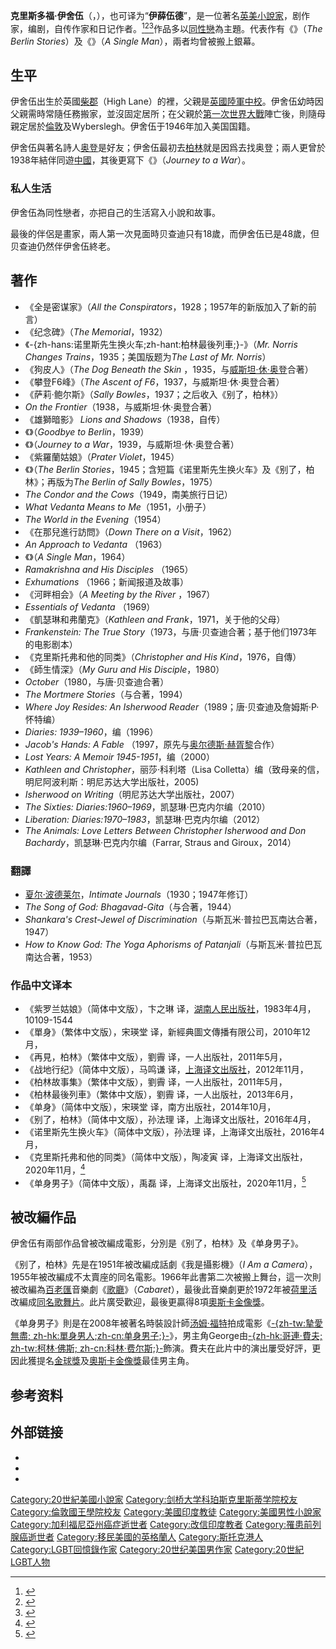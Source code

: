 {{Expand language|en|time=2022-01-16T11:44:00+00:00}}
{{NoteTA
|1=zh-hans:伊舍伍德; zh-hant:伊舍伍;
|2=zh-hans:克里斯托弗; zh-hant:克里斯多福;
}}
{{Infobox Writer <!-- for more information see [[:Template:Infobox_Writer/doc|:Template:Infobox Writer/doc]] -->
| name = 克里斯多福·伊舍伍<br />{{lang|en|Christopher Isherwood}}
| image       = Christopher Isherwood Allan Warren.jpg
| caption     = 1973年的伊舍伍
| birthname   = Christopher William Bradshaw Isherwood
| birthdate   = {{birth date|1904|8|26}}
| birthplace  = [[英格蘭|英格蘭]][[柴郡|柴郡]]{{Link-en|高里村|High Lane, Greater Manchester}}
| deathdate   = {{death date and age|1986|1|4|1904|8|26}}
| deathplace  = [[美國|美國]][[加州|加州]][[圣莫尼卡|圣莫尼卡]]
| period      = 
| occupation  = [[小說家|小說家]]
| nationality = {{UK}}、{{USA}}
| movement    = 
}}
'''克里斯多福·伊舍伍'''（{{lang-en|Christopher William Bradshaw Isherwood}}，{{Bd|1904年|8月26日|1986年|1月4日}}），也可译为“'''伊薛伍德'''”，是一位著名[[英國文學|英]][[美國文學|美]][[小說家|小說家]]，剧作家，编剧，自传作家和日记作者。<ref>{{cite web|title=Biography|url=http://www.isherwoodfoundation.org/biography.html|access-date=3 April 2020|website=Isherwoodfoundation.org|archive-date=2017-06-27|archive-url=https://web.archive.org/web/20170627074926/http://www.isherwoodfoundation.org/biography.html}}</ref><ref>{{cite book|editor-last=Berg|editor-first=James J.|title=Isherwood on Writing|location=Minneapolis|publisher=[[University_of_Minnesota_Press|University of Minnesota Press]]|year=2007|page=19|isbn=9781452912936|url=https://books.google.com/books?id=G-DnN-8vDmAC|access-date=2022-01-16|archive-date=2022-03-30|archive-url=https://web.archive.org/web/20220330131738/https://books.google.com/books?id=G-DnN-8vDmAC}}</ref><ref>{{cite news|title=Variety Obituaries: 1905-1928|series=[[Variety_Obituaries|Obituary]]|work=[[Variety_(magazine)|Variety]]|date=15 January 1986|isbn=9780824008444|url=https://books.google.com/books?id=g3rMvgEACAAJ|last1=Bartelt|first1=Chuck|last2=Bergeron|first2=Barbara|accessdate=2022-01-16|archive-date=2022-01-16|archive-url=https://web.archive.org/web/20220116114411/https://books.google.com/books?id=g3rMvgEACAAJ}}</ref>作品多以[[同性戀|同性戀]]為主題。代表作有《{{Link-en|柏林故事集|The Berlin Stories}}》（''The Berlin Stories''）及《{{link-en|单身男子 (小说)|A Single Man (novel)|单身男子}}》（''A Single Man''），兩者均曾被搬上銀幕。

==生平==
伊舍伍出生於英國[[柴郡|柴郡]]{{Link-en|高里村|High Lane, Greater Manchester}}（High Lane）的{{link-en|Wyberslegh Hall|Wyberslegh Hall}}裡，父親是[[英國陸軍|英國陸軍中校]]。伊舍伍幼時因父親需時常隨任務搬家，並沒固定居所；在父親於[[第一次世界大戰|第一次世界大戰]]陣亡後，則隨母親定居於[[倫敦|倫敦]]及Wyberslegh。伊舍伍于1946年加入美国国籍。

伊舍伍與著名詩人[[威斯坦·休·奥登|奥登]]是好友；伊舍伍最初去[[柏林|柏林]]就是因爲去找奥登；兩人更曾於1938年結伴同遊[[中華民國|中國]]，其後更寫下《{{Link-en|战地行纪|Journey to a War}}》（''Journey to a War''）。

===私人生活===
伊舍伍為同性戀者，亦把自己的生活寫入小說和故事。

最後的伴侶是畫家{{Link-en|唐·贝查迪|Don Bachardy}}，兩人第一次見面時贝查迪只有18歲，而伊舍伍已是48歲，但贝查迪仍然伴伊舍伍終老。

==著作==
*《全是密谋家》（''All the Conspirators''，1928；1957年的新版加入了新的前言）
* 《纪念碑》（''The Memorial''，1932）
* 《-{zh-hans:诺里斯先生换火车;zh-hant:柏林最後列車;}-》（''Mr. Norris Changes Trains''，1935；美国版题为''The Last of Mr. Norris''）
* 《狗皮人》（''The Dog Beneath the Skin'' ，1935，与[[威斯坦·休·奥登|威斯坦·休·奥登]]合著） 
* 《攀登F6峰》（''The Ascent of F6''，1937，与威斯坦·休·奥登合著）
* 《萨莉·鲍尔斯》（''Sally Bowles''，1937；之后收入《别了，柏林》）
* ''On the Frontier''（1938，与威斯坦·休·奥登合著）
*《雄獅暗影》 ''Lions and Shadows''（1938，自传）
*《{{Link-en|别了，柏林|Goodbye to Berlin}}》（''Goodbye to Berlin''，1939）
*《{{Link-en|战地行纪|Journey to a War}}》（''Journey to a War''，1939，与威斯坦·休·奥登合著）
*《紫羅蘭姑娘》（''Prater Violet''，1945）
*《{{Link-en|柏林故事集|The Berlin Stories}}》（''The Berlin Stories''，1945；含短篇《诺里斯先生换火车》及《别了，柏林》；再版为''The Berlin of Sally Bowles''，1975）
* ''The Condor and the Cows''（1949，南美旅行日记）
* ''What Vedanta Means to Me''（1951，小册子）
* ''The World in the Evening''（1954）
*《在那兒進行訪問》（''Down There on a Visit''，1962）
* ''An Approach to Vedanta'' （1963）
* 《{{link-en|单身男子 (小说)|A Single Man (novel)|单身男子}}》（''A Single Man''，1964）
* ''Ramakrishna and His Disciples'' （1965）
* ''Exhumations'' （1966；新闻报道及故事）
* 《河畔相会》（''A Meeting by the River'' ，1967）
* ''Essentials of Vedanta'' （1969）
*《凱瑟琳和弗蘭克》（''Kathleen and Frank''，1971，关于他的父母） 
* ''Frankenstein: The True Story''（1973，与唐·贝查迪合著；基于他们1973年的电影剧本）
*《克里斯托弗和他的同类》（''Christopher and His Kind''，1976，自傳）
*《師生情深》（''My Guru and His Disciple''，1980）
* ''October''（1980，与唐·贝查迪合著）
* ''The Mortmere Stories''（与{{Link-en|爱德华·乌普沃德|Edward Upward}}合著，1994）
*''Where Joy Resides: An Isherwood Reader''（1989；唐·贝查迪及詹姆斯·P·怀特编）
*''Diaries: 1939–1960''，{{Link-en|凯瑟琳·巴克内尔|Katherine Bucknell}}编（1996）
* ''Jacob's Hands: A Fable'' （1997，原先与[[奥尔德斯·赫胥黎|奥尔德斯·赫胥黎]]合作）
* ''Lost Years: A Memoir 1945-1951''，{{Link-en|凯瑟琳·巴克内尔|Katherine Bucknell}}编（2000）
*''Kathleen and Christopher''，丽莎·科利塔（Lisa Colletta）编（致母亲的信，明尼阿波利斯：明尼苏达大学出版社，2005)
*''Isherwood on Writing''（明尼苏达大学出版社，2007）
*''The Sixties: Diaries:1960–1969''，凯瑟琳·巴克内尔编（2010）
*''Liberation: Diaries:1970–1983''，凯瑟琳·巴克内尔编（2012）
*''The Animals: Love Letters Between Christopher Isherwood and Don Bachardy''，凯瑟琳·巴克内尔编（Farrar, Straus and Giroux，2014）

===翻譯===
* [[夏尔·波德莱尔|夏尔·波德莱尔]]，''Intimate Journals''（1930；1947年修订）
* ''The Song of God: Bhagavad-Gita''（与{{Link-en|斯瓦米·普拉巴瓦南达|Swami Prabhavananda}}合著，1944）
* ''Shankara's Crest-Jewel of Discrimination''（与斯瓦米·普拉巴瓦南达合著，1947）
* ''How to Know God: The Yoga Aphorisms of Patanjali''（与斯瓦米·普拉巴瓦南达合著，1953）

=== 作品中文译本 ===

* 《紫罗兰姑娘》（简体中文版），卞之琳 译，[[湖南人民出版社|湖南人民出版社]]，1983年4月，10109-1544
*《單身》（繁体中文版），宋瑛堂 译，新經典圖文傳播有限公司，2010年12月，{{ISBN|9789868631847}}
* 《再見，柏林》（繁体中文版），劉霽 译，一人出版社，2011年5月，{{Isbn|9789868541337}}
* 《战地行纪》（简体中文版），马鸣谦 译，[[上海译文出版社|上海译文出版社]]，2012年11月，{{Isbn|9787532759279}}
*《柏林故事集》（繁体中文版），劉霽 译，一人出版社，2011年5月，{{Isbn|9789868541399}}
*《柏林最後列車》（繁体中文版），劉霽 译，一人出版社，2013年6月，{{Isbn|9789868954601}}
* 《单身》（简体中文版），宋瑛堂 译，南方出版社，2014年10月，{{ISBN|9787550108172}}
* 《别了，柏林》（简体中文版），孙法理 译，上海译文出版社，2016年4月，{{Isbn|9787532771363}}
* 《诺里斯先生换火车》（简体中文版），孙法理 译，上海译文出版社，2016年4月，{{Isbn|9787532771417}}
* 《克里斯托弗和他的同类》（简体中文版），陶凌寅 译，上海译文出版社，2020年11月，{{Isbn|9787532785438}}<ref name=":0">{{Cite news|url=http://wb.sznews.com/PC/content/202011/15/content_948137.html|title=作品写的是小我，读罢却是大我：伊舍伍德两部代表作出版|work=深圳晚报|date=2020-11-15|accessdate=2022-01-16|archive-date=2022-01-18|archive-url=https://web.archive.org/web/20220118182640/http://wb.sznews.com/PC/content/202011/15/content_948137.html}}</ref>
* 《单身男子》（简体中文版），禹磊 译，上海译文出版社，2020年11月，{{Isbn|9787532784790}}<ref name=":0">{{Cite news|url=http://wb.sznews.com/PC/content/202011/15/content_948137.html|title=作品写的是小我，读罢却是大我：伊舍伍德两部代表作出版|work=深圳晚报|date=2020-11-15|accessdate=2022-01-16}}</ref>

==被改編作品==
伊舍伍有兩部作品曾被改編成電影，分別是《别了，柏林》及《单身男子》。

《别了，柏林》先是在1951年被改編成話劇《我是攝影機》（''I Am a Camera''），1955年被改編成不太賣座的同名電影。1966年此書第二次被搬上舞台，這一次則被改編為[[百老匯|百老匯]]音樂劇《[[歌廳_(音樂劇)|歌廳]]》（''Cabaret''），最後此音樂劇更於1972年被[[荷里活|荷里活]]改編成[[夜總會_(電影)|同名歌舞片]]。此片廣受歡迎，最後更贏得8項[[奧斯卡金像獎|奧斯卡金像獎]]。

《单身男子》則是在2008年被著名時裝設計師[[汤姆·福特|汤姆·福特]]拍成電影《[[摯愛無盡|-{zh-tw:摯愛無盡; zh-hk:單身男人;zh-cn:单身男子;}-]]》，男主角George由[[哥連·費夫|-{zh-hk:哥連·費夫; zh-tw:柯林·佛斯; zh-cn:科林·费尔斯;}-]]飾演。費夫在此片中的演出屢受好評，更因此獲提名[[金球獎_(影視獎項)|金球獎]]及[[奧斯卡金像獎|奧斯卡金像獎]]最佳男主角。

== 参考资料 ==
<references />

== 外部链接 ==
{{Wikiquote}}

* {{IMDb name}}
* {{IBDB name}}
* {{iobdb name|32207}}
{{Authority control}}
{{DEFAULTSORT:Isherwood, Christopher}}
[[Category:20世紀美國小說家|Category:20世紀美國小說家]]
[[Category:剑桥大学科珀斯克里斯蒂学院校友|Category:剑桥大学科珀斯克里斯蒂学院校友]]
[[Category:倫敦國王學院校友|Category:倫敦國王學院校友]]
[[Category:美國印度教徒|Category:美國印度教徒]]
[[Category:美國男性小說家|Category:美國男性小說家]]
[[Category:加利福尼亞州癌症逝世者|Category:加利福尼亞州癌症逝世者]]
[[Category:改信印度教者|Category:改信印度教者]]
[[Category:罹患前列腺癌逝世者|Category:罹患前列腺癌逝世者]]
[[Category:移民美國的英格蘭人|Category:移民美國的英格蘭人]]
[[Category:斯托克港人|Category:斯托克港人]]
[[Category:LGBT回憶錄作家|Category:LGBT回憶錄作家]]
[[Category:20世纪美国男作家|Category:20世纪美国男作家]]
[[Category:20世紀LGBT人物|Category:20世紀LGBT人物]]